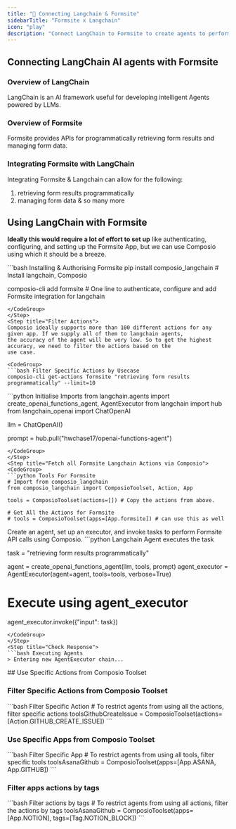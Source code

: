 ```yaml
---
title: "🚀 Connecting Langchain & Formsite"
sidebarTitle: "Formsite x Langchain"
icon: "play"
description: "Connect LangChain to Formsite to create agents to perform tasks using natural language"
---
```


## Connecting LangChain AI agents with Formsite

### Overview of LangChain

LangChain is an AI framework useful for developing intelligent Agents powered by LLMs.

### Overview of Formsite

Formsite provides APIs for programmatically retrieving form results and managing form data.

### Integrating Formsite with LangChain

Integrating Formsite & Langchain can allow for the following:

1. retrieving form results programmatically
2. managing form data
& so many more

## Using LangChain with Formsite

<Steps>
<Step title="Setting Up the Environment">

**Ideally this would require a lot of effort to set up** like authenticating, configuring, and setting up the Formsite App, but we can use Composio using which it should be a breeze.

<CodeGroup>
```bash Installing & Authorising Formsite
pip install composio_langchain # Install langchain, Composio 

composio-cli add formsite # One line to authenticate, configure and add Formsite integration for langchain
```
</CodeGroup>
</Step>
<Step title="Filter Actions">
Composio ideally supports more than 100 different actions for any given app. If we supply all of them to langchain agents, 
the accuracy of the agent will be very low. So to get the highest accuracy, we need to filter the actions based on the 
use case.

<CodeGroup>
```bash Filter Specific Actions by Usecase
composio-cli get-actions formsite "retrieving form results programmatically" --limit=10
```
</CodeGroup>

</Step>
<Step title="Import Base Packages">

<CodeGroup>
```python Initialise Imports
from langchain.agents import create_openai_functions_agent, AgentExecutor
from langchain import hub
from langchain_openai import ChatOpenAI


llm = ChatOpenAI()

prompt = hub.pull("hwchase17/openai-functions-agent")
```
</CodeGroup>
</Step>
<Step title="Fetch all Formsite Langchain Actions via Composio">
<CodeGroup>
```python Tools For Formsite
# Import from composio_langchain
from composio_langchain import ComposioToolset, Action, App

tools = ComposioToolset(actions=[]) # Copy the actions from above. 

# Get All the Actions for Formsite
# tools = ComposioToolset(apps=[App.formsite]) # can use this as well
```
</CodeGroup>
</Step>
<Step title="Execute the Agent">
Create an agent, set up an executor, and invoke tasks to perform Formsite API calls using Composio. 
<CodeGroup>
```python Langchain Agent executes the task

task = "retrieving form results programmatically"

agent = create_openai_functions_agent(llm, tools, prompt)
agent_executor = AgentExecutor(agent=agent, tools=tools, verbose=True)

# Execute using agent_executor
agent_executor.invoke({"input": task})
```
</CodeGroup>
</Step>
<Step title="Check Response">
```bash Executing Agents
> Entering new AgentExecutor chain...
```
</Step>
</Steps>
## Use Specific Actions from Composio Toolset

### Filter Specific Actions from Composio Toolset

<CodeGroup>
```bash Filter Specific Action
# To restrict agents from using all the actions, filter specific actions
toolsGithubCreateIssue = ComposioToolset(actions=[Action.GITHUB_CREATE_ISSUE])
```
</CodeGroup>

### Use Specific Apps from Composio Toolset
<CodeGroup>
```bash Filter Specific App
# To restrict agents from using all tools, filter specific tools
toolsAsanaGithub = ComposioToolset(apps=[App.ASANA, App.GITHUB])
```
</CodeGroup>

### Filter apps actions by tags 
<CodeGroup>
```bash Filter actions by tags
# To restrict agents from using all actions, filter the actions by tags
toolsAsanaGithub = ComposioToolset(apps=[App.NOTION], tags=[Tag.NOTION_BLOCK])
```
</CodeGroup>

